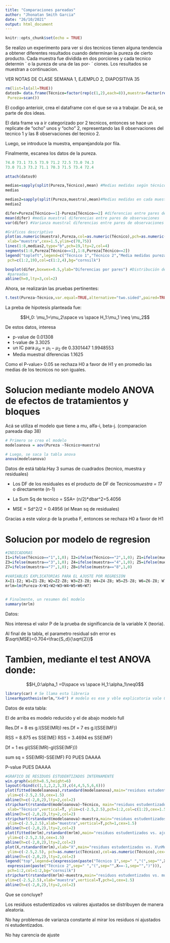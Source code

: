 ```yaml
---
title: "Comparaciones pareadas"
author: "Jhonatan Smith Garcia"
date: "26/10/2021"
output: html_document
---
```


```r
knitr::opts_chunk$set(echo = TRUE)
```

Se realizo un experimento para ver si dos tecnicos tienen alguna tendencia a obtener diferentes resultados cuando determinan la pureza de cierto producto. Cada muestra
fue dividida en dos porciones y cada tecnico determin ´ o la pureza de una de las por- ´
ciones. Los resultados se muestran a continuacion.

VER NOTAS DE CLASE SEMANA 1, EJEMPLO 2, DIAPOSITIVA 35


```r
rm(list=ls(all=TRUE))
datos9= data.frame(Técnico=factor(rep(c(1,2),each=8)),muestra=factor(rep(1:8,times=2)),
 Pureza=scan())
```

El codigo anterioir, crea el dataframe con el que se va a trabajar. De acá, se parte de dos ideas.

El data frame va a ir categorizado por 2 tecnicos, entonces se hace un replicate de "ocho" unos y "ocho" 2, representando las 8 observaciones del tecnico 1 y las 8 observaciones del tecnico 2. 

Luego, se introduce la muestra, emparejandola por fila.

Finalmente, escanea los datos de la pureza. 

```r
74.0 73.1 73.5 73.9 71.2 72.5 73.0 74.3
73.0 71.3 73.2 71.1 70.3 71.5 73.4 72.4
```

```r
attach(datos9)
```


```r
medias=sapply(split(Pureza,Técnico),mean) #Medias medidas según técnico
medias
```


```r
medias2=sapply(split(Pureza,muestra),mean)#Medias medidas en cada muestra
medias2
```


```r
difer=Pureza[Técnico==1]-Pureza[Técnico==2] #diferencias entre pares de observaciones
mean(difer) #media muestral diferencias entre pares de observaciones
var(difer) #Varianza muestral diferencias entre pares de observaciones
```


```r
#Gráficos descriptivo
plot(as.numeric(muestra),Pureza,col=as.numeric(Técnico),pch=as.numeric(Técnico),
 xlab="muestra",cex=1.5,ylim=c(70,75))
lines(1:8,medias2,type="b",pch=19,lty=2,col=4)
segments(1:8,Pureza[Técnico==1],1:8,Pureza[Técnico==2])
legend("topleft",legend=c("Técnico 1","Técnico 2","Media medidas pureza por pieza"),
 pch=c(1:2,19),col=c(1:2,4),bg="cornsilk")
```


```r
boxplot(difer,boxwex=0.5,ylab="Diferencias por pares") #Distribución de las diferencias
 #pareadas
abline(h=0,lty=3,col=2) 
```

Ahora, se realizarán las pruebas pertinentes:

```r
t.test(Pureza~Técnico,var.equal=TRUE,alternative="two.sided",paired=TRUE)
```
La preba de hipotesis planteada fue:

$$H_0: \mu_1=\mu_2\space vs \space H_1:\mu_1 \neq \mu_2$$ 

 De estos datos, interesa 
 
 * p-value de 0.01308
 * t-value de 3.3025
 * un IC para $\mu_d=\mu_1-\mu_2$ de 0.3301447 1.9948553
 * Media muestral diferencias 1.1625 

Como el P-value> 0.05 se rechaza H0 a favor de H1 y en promedio las medias de los tecnicos no son iguales.

# Solucion mediante modelo ANOVA de efectos de tratamientos y bloques

Acá se utiliza el modelo que tiene a mu, alfa-i, beta-j. (comparacion pareada diap 38)

```r
# Primero se crea el modelo
modeloanova = aov(Pureza ~Técnico+muestra)

# Luego, se saca la tabla anova
anova(modeloanova)
```
Datos de está tabla:Hay 3 sumas de cuadrados (tecnico, muestra y residuales)

 * Los DF de los residuales es el producto de DF de Tecnicos*muestra = 1*7 o directamente (n-1)
 
 * La Sum Sq de tecnico = SSA= (n/2)*dbar^2=5.4056
 
 * MSE = Sd^2/2 = 0.4956 (el Mean sq de residuales)
 
Gracias a este valor.p de la prueba F, entonces se rechaza H0 a favor de H1

# Solucion por modelo de regresion

```r
#INDICADORAS
I1=ifelse(Técnico=="1",1,0); I2=ifelse(Técnico=="2",1,0); Z1=ifelse(muestra=="1",1,0); Z2=ifelse(muestra=="2",1,0)
Z3=ifelse(muestra=="3",1,0); Z4=ifelse(muestra=="4",1,0); Z5=ifelse(muestra=="5",1,0); Z6=ifelse(muestra=="6",1,0)
Z7=ifelse(muestra=="7",1,0); Z8=ifelse(muestra=="8",1,0)
```

```r
#VARIABLES EXPLICATORIAS PARA EL AJUSTE POR REGRESIÓN
X=I1-I2; W1=Z1-Z8; W2=Z2-Z8; W3=Z3-Z8; W4=Z4-Z8; W5=Z5-Z8; W6=Z6-Z8; W7=Z7-Z8
mrlm=lm(Pureza~X+W1+W2+W3+W4+W5+W6+W7)
 
```
 

```r
# Finalmente, un resumen del modelo
summary(mrlm)
```

Datos:

Nos interesa el valor P de la prueba de significancia de la variable X (teoria).

Al final de la tabla, el parametro residual sdn error es $\sqrt{MSE}=0.704=\frac{S_d}{\sqrt{2}}$

# Tambien, mediante el test ANOVA donde:

$$H_0:\alpha_1 =0\space vs \space H_1:\alpha_1\neq0$$

```r
library(car) # Se llama esta libreria
linearHypothesis(mrlm,"X=0") # modelo es ese y vble explicatoria vale 0

```

Datos de esta tabla:

 El de arriba es modelo reducido y el de abajo modelo full
 
 Res.Df = 8 es g.l(SSE(MR))
 res.Df = 7 es g.l(SSE(MF))
 
 RSS = 8.875 es SSE(ME)
 RSS = 3.4694 es SSE(MF)
 
 Df  = 1 es gl(SSE(MR)-gl(SSE(MF)))
 
 sum sq = SSE(MR)-SSE(MF)
 F0 PUES DAAAA
 
 P-value PUES DAAAA
 

```r
#GRÁFICO DE RESIDUOS ESTUDENTIZADOS INTERNAMENTE
win.graph(width=8.5,height=6)
layout(rbind(c(1,1,2,2,3,3),c(4,4,5,5,6,6)))
plot(fitted(modeloanova),rstandard(modeloanova),main="residuos estudentizados vs. ajustados\nModelo ANOVA",
 ylim=c(-2.5,2.5),cex=1.5)
abline(h=c(-2,0,2),lty=2,col=2)
stripchart(rstandard(modeloanova)~Técnico, main="residuos estudentizados vs. Técnico\nModelo ANOVA",
 xlab="Técnico",vertical=T, ylim=c(-2.5,2.5),pch=1:2,col=c(1:2),cex=1.5)
abline(h=c(-2,0,2),lty=2,col=2)
stripchart(rstandard(modeloanova)~muestra,main="residuos estudentizados vs. muestra\nModelo ANOVA",
 ylim=c(-2.5,2.5),xlab="muestra",vertical=T,pch=1,cex=1.5)
abline(h=c(-2,0,2),lty=2,col=2)
plot(fitted(mrlm),rstandard(mrlm),main="residuos estudentizados vs. ajustados\nMRLM",
 ylim=c(-2.5,2.5),cex=1.5)
abline(h=c(-2,0,2),lty=2,col=2)
plot(X,rstandard(mrlm),xlab="X",main="residuos estudentizados vs. X\nModelo de efectos con MRLM",
 ylim=c(-2.5,2.5), pch=as.numeric(Técnico),col=as.numeric(Técnico),cex=1.5)
abline(h=c(-2,0,2),lty=2,col=2)
legend("top",legend=c(expression(paste("Técnico 1",sep=" ","(",sep="",X==+1,sep="",")")),
 expression(paste("Técnico 2",sep=" ","(",sep="",X==-1,sep="",")"))),
 pch=1:2,col=1:2,bg="cornsilk")
stripchart(rstandard(mrlm)~muestra,main="residuos estudentizados vs. muestra\nModelo de efectos con MRLM",
ylim=c(-2.5,2.5),xlab="muestra",vertical=T,pch=1,cex=1.5)
abline(h=c(-2,0,2),lty=2,col=2) 

```



Que se concluye?

Los residuos estudentizados vs valores ajustados se distribuyen de manera aleatoria.

No hay problemas de varianza constante al mirar los residuos ni ajustados ni estudentizados. 

No hay carencia de ajuste




